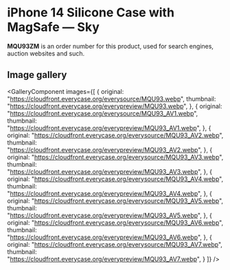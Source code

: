 
# iPhone 14 Silicone Case with MagSafe — Sky

<Callout type='info' emoji='👉🏻'>**MQU93ZM** is an order number for this product, used for search engines, auction websites and such.</Callout>

## Image gallery

<GalleryComponent
    images={[
      {
        original: "https://cloudfront.everycase.org/everysource/MQU93.webp",
        thumbnail: "https://cloudfront.everycase.org/everypreview/MQU93.webp",
      },
      {
        original: "https://cloudfront.everycase.org/everysource/MQU93_AV1.webp",
        thumbnail: "https://cloudfront.everycase.org/everypreview/MQU93_AV1.webp",
      },
      {
        original: "https://cloudfront.everycase.org/everysource/MQU93_AV2.webp",
        thumbnail: "https://cloudfront.everycase.org/everypreview/MQU93_AV2.webp",
      },
      {
        original: "https://cloudfront.everycase.org/everysource/MQU93_AV3.webp",
        thumbnail: "https://cloudfront.everycase.org/everypreview/MQU93_AV3.webp",
      },
      {
        original: "https://cloudfront.everycase.org/everysource/MQU93_AV4.webp",
        thumbnail: "https://cloudfront.everycase.org/everypreview/MQU93_AV4.webp",
      },
      {
        original: "https://cloudfront.everycase.org/everysource/MQU93_AV5.webp",
        thumbnail: "https://cloudfront.everycase.org/everypreview/MQU93_AV5.webp",
      },
      {
        original: "https://cloudfront.everycase.org/everysource/MQU93_AV6.webp",
        thumbnail: "https://cloudfront.everycase.org/everypreview/MQU93_AV6.webp",
      },
      {
        original: "https://cloudfront.everycase.org/everysource/MQU93_AV7.webp",
        thumbnail: "https://cloudfront.everycase.org/everypreview/MQU93_AV7.webp",
      }
    ]}
  />
